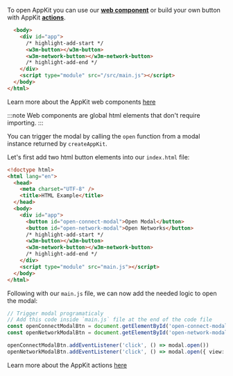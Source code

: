 
To open AppKit you can use our [**web component**](../../core/components.mdx) or build your own button with AppKit [**actions**](../../core/actions.mdx#open-and-close-the-modal).

<Tabs>
<TabItem value="components" label="Web Component">

```html
  <body>
    <div id="app">
      /* highlight-add-start */
      <w3m-button></w3m-button>
      <w3m-network-button></w3m-network-button>
      /* highlight-add-end */
    </div>
    <script type="module" src="/src/main.js"></script>
  </body>
</html>
```

Learn more about the AppKit web components [here](../../core/components.mdx)

:::note
Web components are global html elements that don't require importing.
:::

</TabItem>
<TabItem value="actions" label="actions">

You can trigger the modal by calling the `open` function from a modal instance returned by `createAppKit`.

Let's first add two html button elements into our `index.html` file:

```html
<!doctype html>
<html lang="en">
  <head>
    <meta charset="UTF-8" />
    <title>HTML Example</title>
  </head>
  <body>
    <div id="app">
      <button id="open-connect-modal">Open Modal</button>
      <button id="open-network-modal">Open Networks</button>
      /* highlight-add-start */
      <w3m-button></w3m-button>
      <w3m-network-button></w3m-network-button>
      /* highlight-add-end */
    </div>
    <script type="module" src="main.js"></script>
  </body>
</html>
```

Following with our `main.js` file, we can now add the needed logic to open the modal:

```ts
// Trigger modal programaticaly
// Add this code inside `main.js` file at the end of the code file
const openConnectModalBtn = document.getElementById('open-connect-modal')
const openNetworkModalBtn = document.getElementById('open-network-modal')

openConnectModalBtn.addEventListener('click', () => modal.open())
openNetworkModalBtn.addEventListener('click', () => modal.open({ view: 'Networks' }))
```

Learn more about the AppKit actions [here](../../core/actions.mdx)

</TabItem>
</Tabs>
